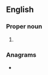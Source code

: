 ==English==

===Proper noun===
{{en-proper noun}}

# {{initialism of|{{w|World Boxing Organization}}|lang=en}}

===Anagrams===
* {{anagrams|en|a=bow|Bow|bow}}